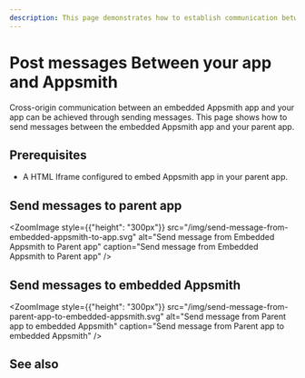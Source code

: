 ```yaml
---
description: This page demonstrates how to establish communication between the embedded Appsmith app and your App. 
---
```


# Post messages Between your app and Appsmith

Cross-origin communication between an embedded Appsmith app and your app can be achieved through sending messages. This page shows how to send messages between the embedded Appsmith app and your parent app.

## Prerequisites

* A HTML Iframe configured to embed Appsmith app in your parent app.

## Send messages to parent app


<ZoomImage style={{"height": "300px"}}
  src="/img/send-message-from-embedded-appsmith-to-app.svg" 
  alt="Send message from Embedded Appsmith to Parent app"
  caption="Send message from Embedded Appsmith to Parent app"
/>




## Send messages to embedded Appsmith

<ZoomImage style={{"height": "300px"}}
  src="/img/send-message-from-parent-app-to-embedded-appsmith.svg" 
  alt="Send message from Parent app to embedded Appsmith"
  caption="Send message from Parent app to embedded Appsmith"
/>


## See also
